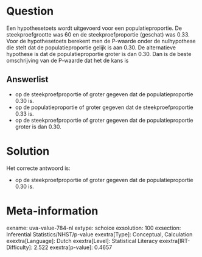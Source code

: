 Question
========

Een hypothesetoets wordt uitgevoerd voor een populatieproportie. De
steekproefgrootte was 60 en de steekproefproportie (geschat) was 0.33.
Voor de hypothesetoets berekent men de P-waarde onder de nulhypothese
die stelt dat de populatieproportie gelijk is aan 0.30. De alternatieve
hypothese is dat de populatieproportie groter is dan 0.30. Dan is de
beste omschrijving van de P-waarde dat het de kans is

Answerlist
----------

* op de steekproefproportie of groter gegeven dat de populatieproportie 0.30 is.
* op de populatieproportie of groter gegeven dat de steekproefproportie 0.33 is.
* op de steekproefproportie of groter gegeven dat de populatieproportie groter is dan 0.30.

Solution
========

Het correcte antwoord is: 

* op de steekproefproportie of groter gegeven dat de populatieproportie 0.30 is.

Meta-information
================
exname: uva-value-784-nl
extype: schoice
exsolution: 100
exsection: Inferential Statistics/NHST/p-value
exextra[Type]: Conceptual, Calculation
exextra[Language]: Dutch
exextra[Level]: Statistical Literacy
exextra[IRT-Difficulty]: 2.522
exextra[p-value]: 0.4657
